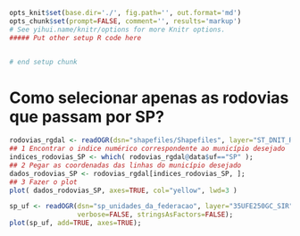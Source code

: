 ```r
opts_knit$set(base.dir='./', fig.path='', out.format='md')
opts_chunk$set(prompt=FALSE, comment='', results='markup')
# See yihui.name/knitr/options for more Knitr options.
##### Put other setup R code here


# end setup chunk
```

# Como selecionar apenas as rodovias que passam por SP?

```r
rodovias_rgdal <- readOGR(dsn="shapefiles/Shapefiles", layer="ST_DNIT_Rodovias_SNV2015_03", verbose=FALSE, stringsAsFactors=FALSE);
## 1 Encontrar o indice numérico correspondente ao município desejado
indices_rodovias_SP <- which( rodovias_rgdal@data$uf=="SP" );
## 2 Pegar as coordenadas das linhas do município desejado
dados_rodovias_SP <- rodovias_rgdal[indices_rodovias_SP, ];
## 3 Fazer o plot
plot( dados_rodovias_SP, axes=TRUE, col="yellow", lwd=3 )

sp_uf <- readOGR(dsn="sp_unidades_da_federacao", layer="35UFE250GC_SIR", 
                 verbose=FALSE, stringsAsFactors=FALSE);
plot(sp_uf, add=TRUE, axes=TRUE);
```

